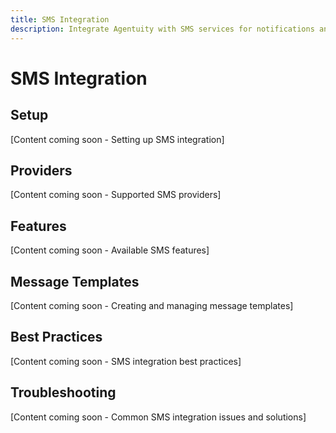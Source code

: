 ```yaml
---
title: SMS Integration
description: Integrate Agentuity with SMS services for notifications and interactions
---
```


# SMS Integration

## Setup

[Content coming soon - Setting up SMS integration]

## Providers

[Content coming soon - Supported SMS providers]

## Features

[Content coming soon - Available SMS features]

## Message Templates

[Content coming soon - Creating and managing message templates]

## Best Practices

[Content coming soon - SMS integration best practices]

## Troubleshooting

[Content coming soon - Common SMS integration issues and solutions] 